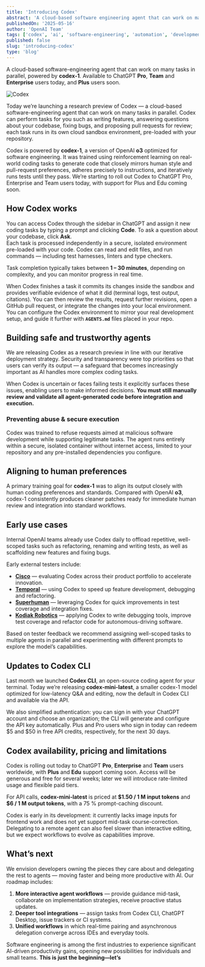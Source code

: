 ```yaml
---
title: 'Introducing Codex'
abstract: 'A cloud-based software engineering agent that can work on many tasks in parallel, powered by codex-1. Available to ChatGPT Pro, Team, and Enterprise users today, and Plus users soon.'
publishedOn: '2025-05-16'
author: 'OpenAI Team'
tags: ['codex', 'ai', 'software-engineering', 'automation', 'development']
published: false
slug: 'introducing-codex'
type: 'blog'
---
```


A cloud-based software-engineering agent that can work on many tasks in parallel, powered by **codex-1**. Available to ChatGPT **Pro**, **Team** and **Enterprise** users today, and **Plus** users soon.

<Image
  alt="Codex"
  width={1000}
  height={1000}
  src="/images/blog/codex/codex.webp"
  className="h-auto w-full"
/>

Today we’re launching a research preview of Codex — a cloud-based software-engineering agent that can work on many tasks in parallel. Codex can perform tasks for you such as writing features, answering questions about your codebase, fixing bugs, and proposing pull requests for review; each task runs in its own cloud sandbox environment, pre-loaded with your repository.

Codex is powered by **codex-1**, a version of OpenAI **o3** optimized for software engineering. It was trained using reinforcement learning on real-world coding tasks to generate code that closely mirrors human style and pull-request preferences, adheres precisely to instructions, and iteratively runs tests until they pass. We’re starting to roll out Codex to ChatGPT Pro, Enterprise and Team users today, with support for Plus and Edu coming soon.

## How Codex works

You can access Codex through the sidebar in ChatGPT and assign it new coding tasks by typing a prompt and clicking **Code**. To ask a question about your codebase, click **Ask**.  
Each task is processed independently in a secure, isolated environment pre-loaded with your code. Codex can read and edit files, and run commands — including test harnesses, linters and type checkers.

Task completion typically takes between **1 – 30 minutes**, depending on complexity, and you can monitor progress in real time.

When Codex finishes a task it commits its changes inside the sandbox and provides verifiable evidence of what it did (terminal logs, test output, citations). You can then review the results, request further revisions, open a GitHub pull request, or integrate the changes into your local environment.  
You can configure the Codex environment to mirror your real development setup, and guide it further with **`AGENTS.md`** files placed in your repo.

## Building safe and trustworthy agents

We are releasing Codex as a research preview in line with our iterative deployment strategy. Security and transparency were top priorities so that users can verify its output — a safeguard that becomes increasingly important as AI handles more complex coding tasks.

When Codex is uncertain or faces failing tests it explicitly surfaces these issues, enabling users to make informed decisions. **You must still manually review and validate all agent-generated code before integration and execution.**

### Preventing abuse & secure execution

Codex was trained to refuse requests aimed at malicious software development while supporting legitimate tasks. The agent runs entirely within a secure, isolated container without internet access, limited to your repository and any pre-installed dependencies you configure.

## Aligning to human preferences

A primary training goal for **codex-1** was to align its output closely with human coding preferences and standards. Compared with OpenAI **o3**, codex-1 consistently produces cleaner patches ready for immediate human review and integration into standard workflows.

## Early use cases

Internal OpenAI teams already use Codex daily to offload repetitive, well-scoped tasks such as refactoring, renaming and writing tests, as well as scaffolding new features and fixing bugs.

Early external testers include:

- **[Cisco](https://blogs.cisco.com/)** — evaluating Codex across their product portfolio to accelerate innovation.
- **[Temporal](https://temporal.io/)** — using Codex to speed up feature development, debugging and refactoring.
- **[Superhuman](https://superhuman.com/)** — leveraging Codex for quick improvements in test coverage and integration fixes.
- **[Kodiak Robotics](https://kodiak.ai/)** — applying Codex to write debugging tools, improve test coverage and refactor code for autonomous-driving software.

Based on tester feedback we recommend assigning well-scoped tasks to multiple agents in parallel and experimenting with different prompts to explore the model’s capabilities.

## Updates to Codex CLI

Last month we launched **Codex CLI**, an open-source coding agent for your terminal. Today we’re releasing **codex-mini-latest**, a smaller codex-1 model optimized for low-latency Q&A and editing, now the default in Codex CLI and available via the API.

We also simplified authentication: you can sign in with your ChatGPT account and choose an organization; the CLI will generate and configure the API key automatically. Plus and Pro users who sign in today can redeem \$5 and \$50 in free API credits, respectively, for the next 30 days.

## Codex availability, pricing and limitations

Codex is rolling out today to ChatGPT **Pro**, **Enterprise** and **Team** users worldwide, with **Plus** and **Edu** support coming soon. Access will be generous and free for several weeks; later we will introduce rate-limited usage and flexible paid tiers.

For API calls, **codex-mini-latest** is priced at **\$1.50 / 1 M input tokens** and **\$6 / 1 M output tokens**, with a 75 % prompt-caching discount.

Codex is early in its development: it currently lacks image inputs for frontend work and does not yet support mid-task course-correction. Delegating to a remote agent can also feel slower than interactive editing, but we expect workflows to evolve as capabilities improve.

## What’s next

We envision developers owning the pieces they care about and delegating the rest to agents — moving faster and being more productive with AI. Our roadmap includes:

1. **More interactive agent workflows** — provide guidance mid-task, collaborate on implementation strategies, receive proactive status updates.
2. **Deeper tool integrations** — assign tasks from Codex CLI, ChatGPT Desktop, issue trackers or CI systems.
3. **Unified workflows** in which real-time pairing and asynchronous delegation converge across IDEs and everyday tools.

Software engineering is among the first industries to experience significant AI-driven productivity gains, opening new possibilities for individuals and small teams. **This is just the beginning—let’s**
